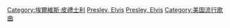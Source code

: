 {{noteTA
|1=zh-cn:埃尔维斯;zh-tw:艾維斯;zh-hk:埃爾維斯;
|2=zh-cn:普雷斯利;zh-tw:普里斯萊;zh-hk:皮禮士利;
}}
[[Category:埃爾維斯·皮禮士利|Category:埃爾維斯·皮禮士利]]
[[Category:各演出者歌曲|Presley, Elvis]]
[[Category:美國歌曲|Presley, Elvis]]
[[Category:美国流行歌曲|Category:美国流行歌曲]]